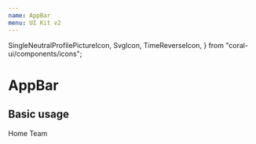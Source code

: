 ```yaml
---
name: AppBar
menu: UI Kit v2
---
```



  SingleNeutralProfilePictureIcon,
  SvgIcon,
  TimeReverseIcon,
} from "coral-ui/components/icons";


# AppBar

## Basic usage

<Playground>
  <AppBar gutterBegin gutterEnd>
    <Begin itemGutter="double">
      <Navigation>
        <NavigationItem active>Home</NavigationItem>
        <NavigationItem>Team</NavigationItem>
      </Navigation>
    </Begin>
    <End itemGutter>
      <BaseButton>
        <SvgIcon size="lg" Icon={TimeReverseIcon} />
      </BaseButton>
      <Divider />
      <BaseButton>
        <SvgIcon size="lg" Icon={SingleNeutralProfilePictureIcon} />
      </BaseButton>
    </End>
  </AppBar>
</Playground>
